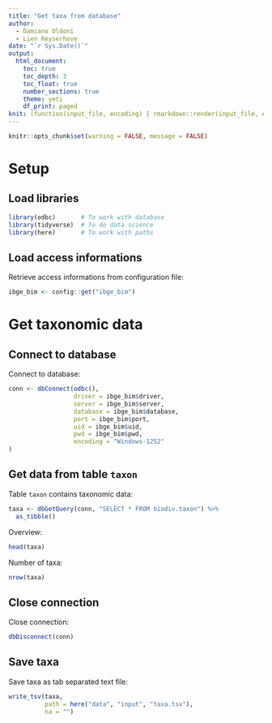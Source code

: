 ```yaml
---
title: "Get taxa from database"
author:
  - Damiano Oldoni
  - Lien Reyserhove
date: "`r Sys.Date()`"
output:
  html_document:
    toc: true
    toc_depth: 3
    toc_float: true
    number_sections: true
    theme: yeti
    df_print: paged
knit: (function(input_file, encoding) { rmarkdown::render(input_file, encoding = encoding, output_file = paste0("../docs/",sub(".Rmd", ".html", basename(input_file))))})
---
```


```r
knitr::opts_chunk$set(warning = FALSE, message = FALSE)
```

# Setup

## Load libraries

```r
library(odbc)       # To work with database
library(tidyverse)  # To do data science
library(here)       # To work with paths
```

## Load access informations

Retrieve access informations from configuration file:

```r
ibge_bim <- config::get("ibge_bim")
```

# Get taxonomic data

## Connect to database

Connect to database:

```r
conn <- dbConnect(odbc(), 
                  driver = ibge_bim$driver,
                  server = ibge_bim$server,
                  database = ibge_bim$database,
                  port = ibge_bim$port,
                  uid = ibge_bim$uid,
                  pwd = ibge_bim$pwd,
                  encoding = "Windows-1252"
)
```

## Get data from table `taxon`

Table `taxon` contains taxonomic data:

```r
taxa <- dbGetQuery(conn, "SELECT * FROM biodiv.taxon") %>% 
  as_tibble()
```

Overview:

```r
head(taxa)
```

Number of taxa:

```r
nrow(taxa)
```

## Close connection

Close connection:

```r
dbDisconnect(conn)
```

## Save taxa

Save taxa as tab separated text file:

```r
write_tsv(taxa,
          path = here("data", "input", "taxa.tsv"),
          na = "")
```

